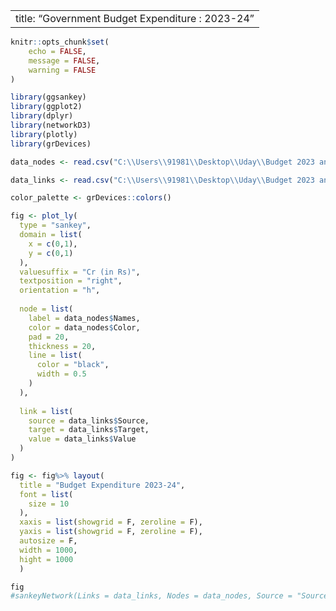 
---
title: "Government Budget Expenditure : 2023-24"
---

```r
knitr::opts_chunk$set(
	echo = FALSE,
	message = FALSE,
	warning = FALSE
)
```

```r
library(ggsankey)
library(ggplot2)
library(dplyr)
library(networkD3)
library(plotly)
library(grDevices)
```


```r
data_nodes <- read.csv("C:\\Users\\91981\\Desktop\\Uday\\Budget 2023 analysis\\Nodes.csv")

data_links <- read.csv("C:\\Users\\91981\\Desktop\\Uday\\Budget 2023 analysis\\Links.csv")

color_palette <- grDevices::colors()

```



```r

fig <- plot_ly(
  type = "sankey",
  domain = list(
    x = c(0,1),
    y = c(0,1)
  ),
  valuesuffix = "Cr (in Rs)",
  textposition = "right",
  orientation = "h",
  
  node = list(
    label = data_nodes$Names,
    color = data_nodes$Color,
    pad = 20,
    thickness = 20,
    line = list(
      color = "black",
      width = 0.5
    )
  ),
  
  link = list(
    source = data_links$Source,
    target = data_links$Target,
    value = data_links$Value
  )
)

fig <- fig%>% layout(
  title = "Budget Expenditure 2023-24",
  font = list(
    size = 10
  ),
  xaxis = list(showgrid = F, zeroline = F),
  yaxis = list(showgrid = F, zeroline = F),
  autosize = F,
  width = 1000,
  hight = 1000
  )

fig
#sankeyNetwork(Links = data_links, Nodes = data_nodes, Source = "Source", Target = "Target", Value = "Value", NodeID = "Names", NodeGroup = "Names", fontSize = 16, iterations = 0)

```

